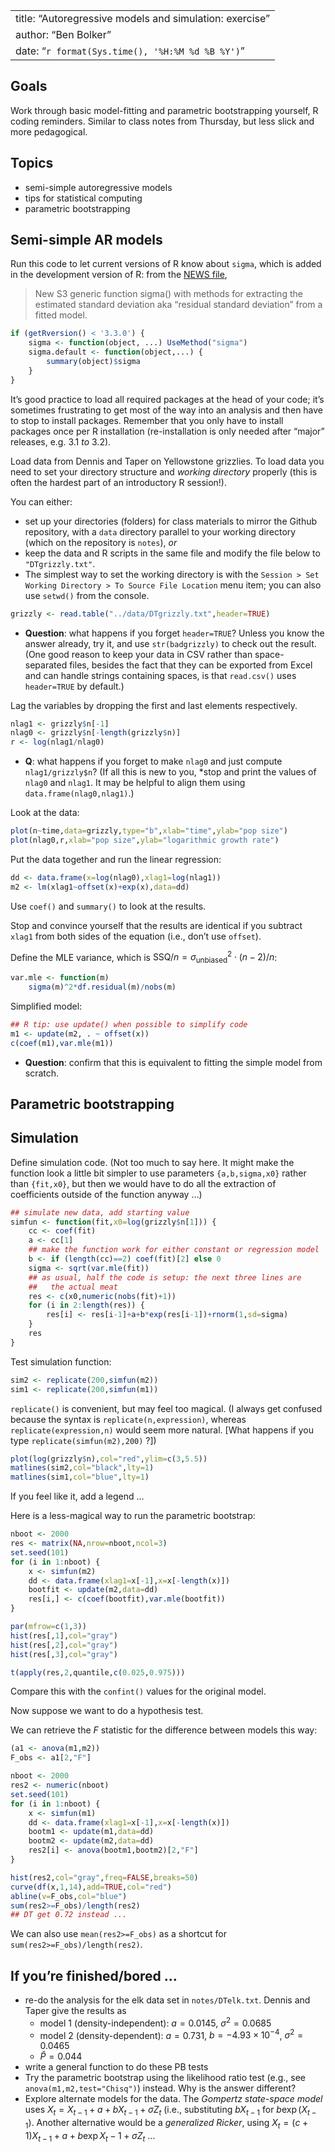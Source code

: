 


---
title: "Autoregressive models and simulation: exercise"
author: "Ben Bolker"
date:  "`r format(Sys.time(), '%H:%M %d %B %Y')`"
---

## Goals

Work through basic model-fitting and parametric bootstrapping yourself,
R coding reminders.  Similar to class notes from Thursday, but less
slick and more pedagogical.

## Topics

* semi-simple autoregressive models
* tips for statistical computing
* parametric bootstrapping


## Semi-simple AR models

Run this code to let current versions of 
R know about `sigma`, which is added in the
development version of R: from the [NEWS file](http://stat.ethz.ch/R-manual/R-devel/doc/html/NEWS.html),

> New S3 generic function sigma() with methods for extracting the estimated standard deviation aka “residual standard deviation” from a fitted model. 

```r
if (getRversion() < '3.3.0') {
    sigma <- function(object, ...) UseMethod("sigma")
    sigma.default <- function(object,...) {
        summary(object)$sigma
    }
}
```

It's good practice to load all required packages at the
head of your code; it's sometimes frustrating to get
most of the way into an analysis and then have to 
stop to install packages.  Remember that you only
have to install packages once per R installation
(re-installation is only needed after "major" releases,
e.g. 3.1 $to$ 3.2).

Load data from Dennis and Taper on Yellowstone grizzlies.
To load data you need to set your directory 
structure and *working directory* properly (this is often
the hardest part of an introductory R session!).  

You can either: 

* set up your directories (folders) for class materials to mirror
the Github repository, with a `data` directory parallel to your
working directory (which on the repository is `notes`), *or*
* keep the data and R scripts in the same file and modify the
file below to `"DTgrizzly.txt"`.
* The simplest way to set the working directory is with the `Session >
Set Working Directory > To Source File Location` menu item;
you can also use `setwd()` from the console.

```r
grizzly <- read.table("../data/DTgrizzly.txt",header=TRUE)
```

* **Question**: what happens if you forget `header=TRUE`?
Unless you know the answer already, try it, and use `str(badgrizzly)`
to check out the result.
(One good reason to keep your data in CSV rather than space-separated
files, besides the fact that they can be exported from Excel and
can handle strings containing spaces, is that `read.csv()`
uses `header=TRUE` by default.)

Lag the variables by dropping the first and
last elements respectively. 
```r
nlag1 <- grizzly$n[-1]
nlag0 <- grizzly$n[-length(grizzly$n)]
r <- log(nlag1/nlag0)
```

* **Q**: what happens if you forget to make `nlag0` and
just compute `nlag1/grizzly$n`?
(If all this is new to you, *stop and print the values of
`nlag0` and `nlag1`. It may be helpful to align
them using `data.frame(nlag0,nlag1)`.)

Look at the data:
```r
plot(n~time,data=grizzly,type="b",xlab="time",ylab="pop size")
plot(nlag0,r,xlab="pop size",ylab="logarithmic growth rate")
```

Put the data together and run the linear regression:
```r
dd <- data.frame(x=log(nlag0),xlag1=log(nlag1))
m2 <- lm(xlag1~offset(x)+exp(x),data=dd)
```

Use `coef()` and `summary()` to look at the results.

Stop and convince yourself that the results are
identical if you subtract `xlag1` from both sides of 
the equation (i.e., don't use `offset`).

Define the MLE variance, which is $\mbox{SSQ}/n = \sigma^2_{\textrm{unbiased}} \cdot (n-2)/n$:
```r
var.mle <- function(m)
    sigma(m)^2*df.residual(m)/nobs(m)
```

Simplified model:
```r
## R tip: use update() when possible to simplify code
m1 <- update(m2, . ~ offset(x))
c(coef(m1),var.mle(m1))
```

* **Question**: confirm that this is equivalent to fitting
the simple model from scratch.

## Parametric bootstrapping

## Simulation

Define simulation code. (Not too much to say here.  It might make
the function look a little bit simpler to use parameters
`{a,b,sigma,x0}` rather than `{fit,x0}`, but then we would have
to do all the extraction of coefficients outside of the
function anyway ...)


```r
## simulate new data, add starting value
simfun <- function(fit,x0=log(grizzly$n[1])) {
    cc <- coef(fit)
    a <- cc[1]
    ## make the function work for either constant or regression model
    b <- if (length(cc)==2) coef(fit)[2] else 0
    sigma <- sqrt(var.mle(fit))
    ## as usual, half the code is setup: the next three lines are
    ##   the actual meat
    res <- c(x0,numeric(nobs(fit)+1))
    for (i in 2:length(res)) {
        res[i] <- res[i-1]+a+b*exp(res[i-1])+rnorm(1,sd=sigma)
    }
    res
}
```

Test simulation function:
```r
sim2 <- replicate(200,simfun(m2))
sim1 <- replicate(200,simfun(m1))
```

`replicate()` is convenient, but may feel too magical.
(I always get confused because the syntax is `replicate(n,expression)`,
whereas `replicate(expression,n)` would seem more natural.
[What happens if you type `replicate(simfun(m2),200)` ?])

```r
plot(log(grizzly$n),col="red",ylim=c(3,5.5))
matlines(sim2,col="black",lty=1)
matlines(sim1,col="blue",lty=1)
```

If you feel like it, add a legend ...

Here is a less-magical way to run the parametric bootstrap:
```r
nboot <- 2000
res <- matrix(NA,nrow=nboot,ncol=3)
set.seed(101)
for (i in 1:nboot) {
    x <- simfun(m2)
    dd <- data.frame(xlag1=x[-1],x=x[-length(x)])
    bootfit <- update(m2,data=dd)
    res[i,] <- c(coef(bootfit),var.mle(bootfit))
}
```    

```r
par(mfrow=c(1,3))
hist(res[,1],col="gray")
hist(res[,2],col="gray")
hist(res[,3],col="gray")
```

```r
t(apply(res,2,quantile,c(0.025,0.975)))
```

Compare this with the `confint()` values for the original model.

Now suppose we want to do a hypothesis test.

We can retrieve the $F$ statistic for the difference
between models this way:

```r
(a1 <- anova(m1,m2))
F_obs <- a1[2,"F"]
```

```r
nboot <- 2000
res2 <- numeric(nboot)
set.seed(101)
for (i in 1:nboot) {
    x <- simfun(m1)
    dd <- data.frame(xlag1=x[-1],x=x[-length(x)])
    bootm1 <- update(m1,data=dd)
    bootm2 <- update(m2,data=dd)
    res2[i] <- anova(bootm1,bootm2)[2,"F"]
}
```


```r
hist(res2,col="gray",freq=FALSE,breaks=50)
curve(df(x,1,14),add=TRUE,col="red")
abline(v=F_obs,col="blue")
sum(res2>=F_obs)/length(res2)
## DT get 0.72 instead ...
```
We can also use `mean(res2>=F_obs)` as a shortcut
for `sum(res2>=F_obs)/length(res2)`.

## If you're finished/bored ...

* re-do the analysis for the elk data set in `notes/DTelk.txt`.
Dennis and Taper give the results as
   * model 1 (density-independent): $a=0.0145$, $\sigma^2=0.0685$
   * model 2 (density-dependent): $a=0.731$, $b=-4.93 \times 10^{-4}$, $\sigma^2=0.0465$
   * $\hat P = 0.044$
* write a general function to do these PB tests   
* Try the parametric bootstrap using the likelihood ratio test (e.g., see `anova(m1,m2,test="Chisq")`) instead.  Why is the answer different?
* Explore alternate models for the data.  The *Gompertz state-space model*
uses $X_t=X_{t-1} + a+ b X_{t-1} + \sigma Z_t$ (i.e., substituting $bX_{t-1}$ for $b \exp(X_{t-1}$). Another alternative would be a *generalized Ricker*, using $X_t = (c+1) X_{t-1} + a + b \exp{X_t-1} + \sigma Z_t$ ...


